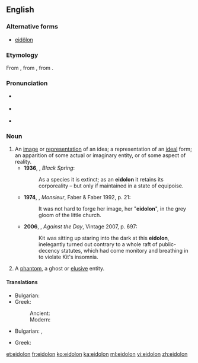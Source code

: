 {{also|eidôlon}}
==English==
{{was wotd|2007|February|22}}

===Alternative forms===
* [[eidôlon]]

===Etymology===
From {{etyl|grc|en}} {{term|εἴδωλον||figure, representation|tr=eidōlon|lang=grc}}, from {{term|εἶδος||sight|tr=eidos|lang=grc}}, from {{term|εἴδω||I see|tr=eidō|lang=grc}}.

===Pronunciation===
* {{a|UK}} {{IPA|/ʌɪˈdəʊlən/}}
* {{a|US}} {{IPA|/aɪˈdoʊlɑn/}}
* {{audio|en-us-eidolon.ogg|Audio (US)|lang=en}}

===Noun===
{{en-noun|eidola|eidolons}}

# An [[image]] or [[representation]] of an idea; a representation of an [[ideal]] form; an apparition of some actual or imaginary entity, or of some aspect of reality.
#* '''1936''', {{w|Henry Miller}}, ''Black Spring'':
#*: As a species it is extinct; as an '''eidolon''' it retains its corporeality – but only if maintained in a state of equipoise.
#*'''1974''', {{w|Lawrence Durrell}}, ''Monsieur'', Faber & Faber 1992, p. 21:
#*:It was not hard to forge her image, her "'''eidolon'''", in the grey gloom of the little church.
#* '''2006''', {{w|Thomas Pynchon}}, ''Against the Day'', Vintage 2007, p. 697:
#*: Kit was sitting up staring into the dark at this '''eidolon''', inelegantly turned out contrary to a whole raft of public-decency statutes, which had come monitory and breathing in to violate Kit's insomnia.
# A [[phantom]], a ghost or [[elusive]] entity.

====Translations====
{{trans-top|a representation of an ideal form}}
* Bulgarian: {{t|bg|идеализиран образ|m}}
* Greek:
*: Ancient: {{t|grc|εἴδωλον|n|tr=eidōlon}}
*: Modern: {{t+|el|είδωλο|n|tr=eidolo}}
{{trans-mid}}
{{trans-bottom}}

{{trans-top|a ghost or elusive entity}}
* Bulgarian: {{t+|bg|призрак|m}}, {{t+|bg|привидение|n}}
{{trans-mid}}
* Greek: {{t+|el|είδωλο|n|tr=eidolo}}
{{trans-bottom}}

[[et:eidolon]]
[[fr:eidolon]]
[[ko:eidolon]]
[[ka:eidolon]]
[[ml:eidolon]]
[[vi:eidolon]]
[[zh:eidolon]]